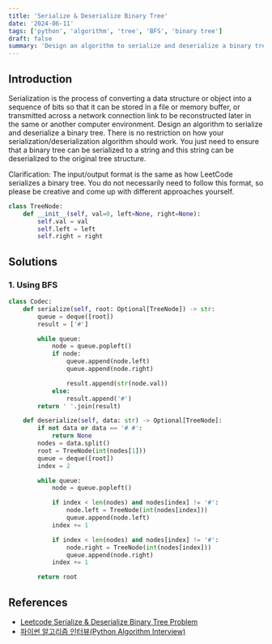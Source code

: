 ```yaml
---
title: 'Serialize & Deserialize Binary Tree'
date: '2024-06-11'
tags: ['python', 'algorithm', 'tree', 'BFS', 'binary tree']
draft: false
summary: 'Design an algorithm to serialize and deserialize a binary tree.'
---
```


## Introduction
Serialization is the process of converting a data structure or object into a sequence of bits so that it can be
stored in a file or memory buffer, or transmitted across a network connection link to be reconstructed later in
the same or another computer environment. Design an algorithm to serialize and deserialize a binary tree. There
is no restriction on how your serialization/deserialization algorithm should work. You just need to ensure that a
binary tree can be serialized to a string and this string can be deserialized to the original tree structure.

Clarification: The input/output format is the same as how LeetCode serializes a binary tree. You do not
necessarily need to follow this format, so please be creative and come up with different approaches yourself.

```python:tree-node.py
class TreeNode:
    def __init__(self, val=0, left=None, right=None):
        self.val = val
        self.left = left
        self.right = right
```

## Solutions

### 1. Using BFS
```python:main.py
class Codec:
    def serialize(self, root: Optional[TreeNode]) -> str:
        queue = deque([root])
        result = ['#']

        while queue:
            node = queue.popleft()
            if node:
                queue.append(node.left)
                queue.append(node.right)

                result.append(str(node.val))
            else:
                result.append('#')
        return ' '.join(result)

    def deserialize(self, data: str) -> Optional[TreeNode]:
        if not data or data == '# #':
            return None
        nodes = data.split()
        root = TreeNode(int(nodes[1]))
        queue = deque([root])
        index = 2

        while queue:
            node = queue.popleft()

            if index < len(nodes) and nodes[index] != '#':
                node.left = TreeNode(int(nodes[index]))
                queue.append(node.left)
            index += 1

            if index < len(nodes) and nodes[index] != '#':
                node.right = TreeNode(int(nodes[index]))
                queue.append(node.right)
            index += 1

        return root
```

## References

- [Leetcode Serialize & Deserialize Binary Tree Problem](https://leetcode.com/problems/merge-two-binary-trees)
- [파이썬 알고리즘 인터뷰(Python Algorithm Interview)](https://www.aladin.co.kr/shop/wproduct.aspx?ItemId=245495826)
